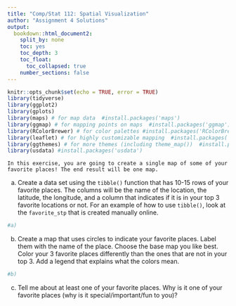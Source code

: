 ```yaml
---
title: "Comp/Stat 112: Spatial Visualization"
author: "Assignment 4 Solutions"
output:
  bookdown::html_document2:
    split_by: none
    toc: yes
    toc_depth: 3
    toc_float:
      toc_collapsed: true
    number_sections: false
---
```


```r
knitr::opts_chunk$set(echo = TRUE, error = TRUE)
library(tidyverse)
library(ggplot2)
library(gplots)
library(maps) # for map data  #install.packages('maps')
library(ggmap) # for mapping points on maps  #install.packages('ggmap')
library(RColorBrewer) # for color palettes #install.packages('RColorBrewer')
library(leaflet) # for highly customizable mapping  #install.packages('leaflet')
library(ggthemes) # for more themes (including theme_map())  #install.packages('ggthemes')
library(usdata) #install.packages('usdata')
```


```exercise
In this exercise, you are going to create a single map of some of your favorite places! The end result will be one map.
```

a. Create a data set using the `tibble()` function that has 10-15 rows of your favorite places. The columns will be the name of the location, the latitude, the longitude, and a column that indicates if it is in your top 3 favorite locations or not. For an example of how to use `tibble()`, look at the `favorite_stp` that is created manually online.  

```r
#a)


```

b. Create a map that uses circles to indicate your favorite places. Label them with the name of the place. Choose the base map you like best. Color your 3 favorite places differently than the ones that are not in your top 3. Add a legend that explains what the colors mean.

```r
#b)

```

c. Tell me about at least one of your favorite places. Why is it one of your favorite places (why is it special/important/fun to you)?


